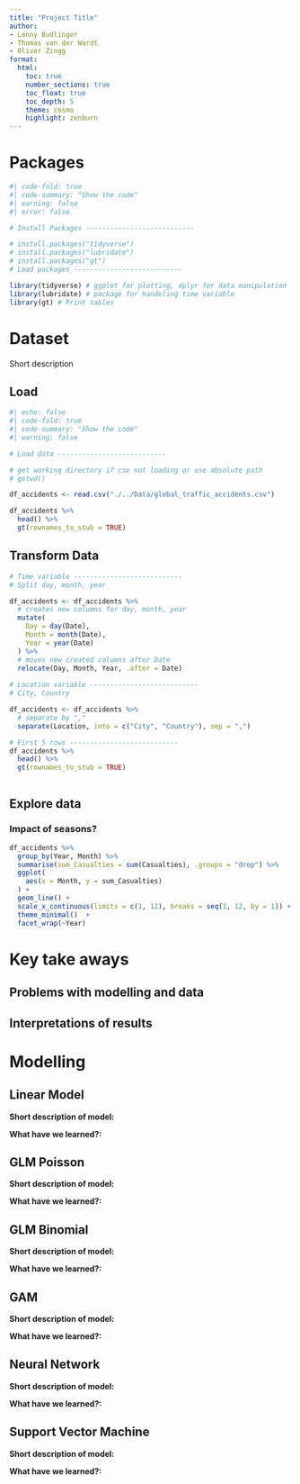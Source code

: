 ```yaml
---
title: "Project Title"
author: 
- Lenny Budlinger
- Thomas van der Wardt 
- Oliver Zingg
format:
  html:
    toc: true
    number_sections: true
    toc_float: true
    toc_depth: 5
    theme: cosmo
    highlight: zenburn
---
```


# Packages

```r
#| code-fold: true
#| code-summary: "Show the code"
#| warning: false
#| error: false

# Install Packages ---------------------------

# install.packages("tidyverse")
# install.packages("lubridate")
# install.packages("gt")
# Load packages ---------------------------

library(tidyverse) # ggplot for plotting, dplyr for data manipulation
library(lubridate) # package for handeling time variable
library(gt) # Print tables

```

# Dataset

Short description

## Load

```r
#| echo: false 
#| code-fold: true
#| code-summary: "Show the code"
#| warning: false

# Load data ---------------------------

# get working directory if csv not loading or use absolute path
# getwd() 

df_accidents <- read.csv("./../Data/global_traffic_accidents.csv")

df_accidents %>% 
  head() %>% 
  gt(rownames_to_stub = TRUE)
```

## Transform Data

```r
# Time variable ---------------------------
# Split day, month, year

df_accidents <- df_accidents %>% 
  # creates new columns for day, month, year 
  mutate(
    Day = day(Date),
    Month = month(Date),
    Year = year(Date)
  ) %>%
  # moves new created columns after Date
  relocate(Day, Month, Year, .after = Date)
  
# Location variable ---------------------------
# City, Country

df_accidents <- df_accidents %>% 
  # separate by ","
  separate(Location, into = c("City", "Country"), sep = ",")

# First 5 rows ---------------------------
df_accidents %>% 
  head() %>% 
  gt(rownames_to_stub = TRUE)
```

```r

```

## Explore data

### Impact of seasons?
```r
df_accidents %>% 
  group_by(Year, Month) %>%
  summarise(sum_Casualties = sum(Casualties), .groups = "drop") %>% 
  ggplot(
    aes(x = Month, y = sum_Casualties)
  ) + 
  geom_line() + 
  scale_x_continuous(limits = c(1, 12), breaks = seq(1, 12, by = 1)) +  # Custom ticks
  theme_minimal()  +
  facet_wrap(~Year) 
```


# Key take aways

## Problems with modelling and data

## Interpretations of results

# Modelling

## Linear Model

**Short description of model:**

**What have we learned?:**

## GLM Poisson

**Short description of model:**

**What have we learned?:**

## GLM Binomial

**Short description of model:**

**What have we learned?:**

## GAM

**Short description of model:**

**What have we learned?:**

## Neural Network

**Short description of model:**

**What have we learned?:**

## Support Vector Machine

**Short description of model:**

**What have we learned?:**

